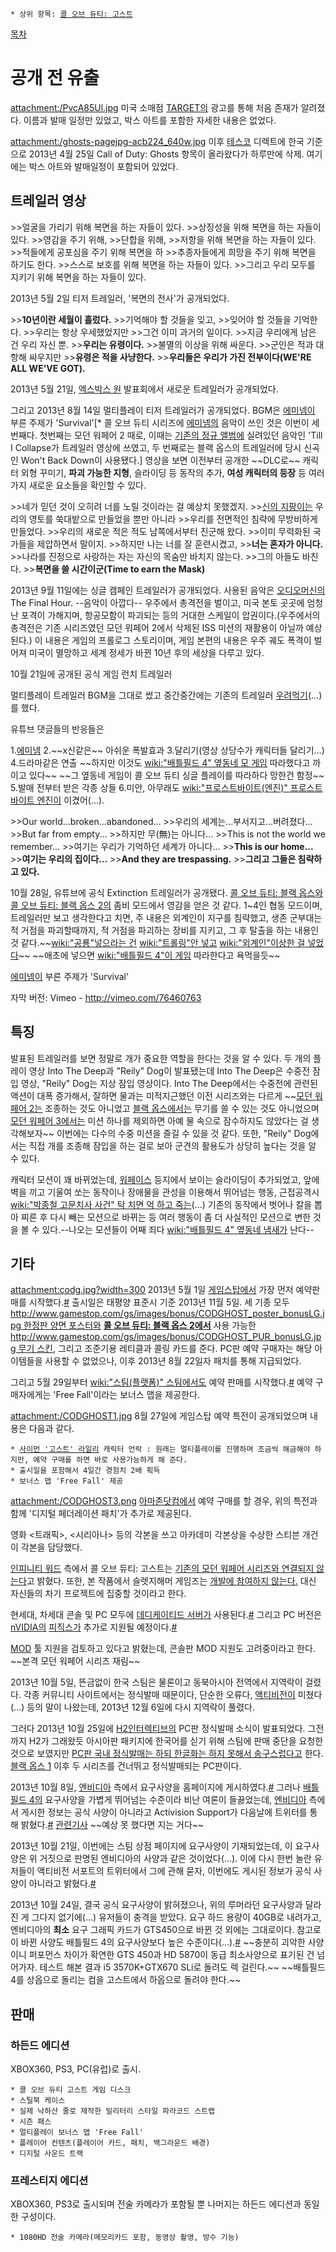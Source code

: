  * 상위 항목: [[콜 오브 듀티: 고스트]]
[[목차]]
= 공개 전 유출 =
attachment:/PvcA85Ul.jpg
미국 소매점 [[TARGET]]의 광고를 통해 처음 존재가 알려졌다. 이름과 발매 일정만 있었고, 박스 아트를 포함한 자세한 내용은 없었다.

attachment:/ghosts-pagejpg-acb224_640w.jpg
이후 [[테스코]] 디렉트에 한국 기준으로 2013년 4월 25일 Call of Duty: Ghosts 항목이 올라왔다가 하루만에 삭제. 여기에는 박스 아트와 발매일정이 포함되어 있었다.

== 트레일러 영상 ==
{{{#!html
<iframe width="560" height="315" src="http://www.youtube.com/embed/SQEbPn36m1c" frameborder="0" allowfullscreen></iframe>
}}}

>>얼굴을 가리기 위해 복면을 하는 자들이 있다.
>>상징성을 위해 복면을 하는 자들이 있다.
>>영감을 주기 위해,
>>단합을 위해,
>>저항을 위해 복면을 하는 자들이 있다.
>>적들에게 공포심을 주기 위해 복면을 하
>>추종자들에게 희망을 주기 위해 복면을 하기도 한다.
>>스스로 보호를 위해 복면을 하는 자들이 있다.
>>그리고 우리 모두를 지키기 위해 복면을 하는 자들이 있다.

2013년 5월 2일 티저 트레일러, '복면의 전사'가 공개되었다.

{{{#!html
<iframe width="560" height="315" src="http://www.youtube.com/embed/Zxnx3W-HA18" frameborder="0" allowfullscreen></iframe>
}}}

>>'''10년이란 세월이 흘렀다.'''
>>기억해야 할 것들을 잊고,
>>잊어야 할 것들을 기억한다.
>>우리는 항상 우세했었지만
>>그건 이미 과거의 일이다.
>>지금 우리에게 남은 건 우리 자신 뿐.
>>'''우리는 유령이다.'''
>>불멸의 이상을 위해 싸운다.
>>군인은 적과 대항해 싸우지만
>>'''유령은 적을 사냥한다.'''
>>'''우리들은 우리가 가진 전부이다(WE'RE ALL WE'VE GOT).'''

2013년 5월 21일, [[엑스박스 원]] 발표회에서 새로운 트레일러가 공개되었다.

{{{#!html
<iframe width="560" height="315" src="//www.youtube.com/embed/K2uN1gwxM8o" frameborder="0" allowfullscreen></iframe>
}}}

그리고 2013년 8월 14일 멀티플레이 티저 트레일러가 공개되었다. BGM은 [[에미넴]]이 부른 주제가 'Survival'[* 콜 오브 듀티 시리즈에 [[에미넴]]의 음악이 쓰인 것은 이번이 세 번째다. 첫번째는 모던 워페어 2 때로, 이때는 [[The Eminem Show|기존의 정규 앨범]]에 실려있던 음악인 'Till I Collapse가 트레일러 영상에 쓰였고, 두 번째로는 블랙 옵스의 트레일러에 당시 신곡인 Won't Back Down이 사용됐다.]
영상을 보면 이전부터 공개한 ~~DLC로~~ 캐릭터 외형 꾸미기, '''파괴 가능한 지형''', 슬라이딩 등 동작의 추가, '''여성 캐릭터의 등장''' 등 여러가지 새로운 요소들을 확인할 수 있다.

{{{#!html
<iframe width="560" height="315" src="http://www.youtube.com/embed/SumIZb6qMJw?feature=player_embedded" frameborder="0" allowfullscreen></iframe>
}}}

>>네가 믿던 것이 오히려 너를 노릴 것이라는 걸 예상치 못했겠지.
>>[[신의 지팡이]]는 우리의 영토를 쑥대밭으로 만들었을 뿐만 아니라
>>우리를 전면적인 침략에 무방비하게 만들었다.
>>우리의 새로운 적은 적도 남쪽에서부터 진군해 왔다.
>>이미 무력화된 국가들을 제압하면서 말이지.
>>하지만 나는 너를 잘 훈련시켰고,
>>'''너는 혼자가 아니다.'''
>>나라를 진정으로 사랑하는 자는 자신의 목숨만 바치지 않는다.
>>그의 아들도 바친다.
>>'''복면을 쓸 시간이군(Time to earn the Mask)'''

2013년 9월 11일에는 싱글 캠페인 트레일러가 공개되었다. 사용된 음악은 [[오디오머신]]의 The Final Hour. --음악이 아깝다-- 우주에서 총격전을 벌이고, 미국 본토 곳곳에 엄청난 포격이 가해지며, 항공모함이 파괴되는 등의 거대한 스케일이 압권이다.(우주에서의 총격전은 기존 시리즈였던 모던 워페어 2에서 삭제된 ISS 미션의 재활용이 아닐까 예상된다.) 이 내용은 게임의 프롤로그 스토리이며, 게임 본편의 내용은 우주 궤도 폭격이 벌어져 미국이 멸망하고 세계 정세가 바뀐 10년 후의 세상을 다루고 있다.

{{{#!html
<iframe width="560" height="315" src="//www.youtube.com/embed/tUBcYogq-3M" frameborder="0" allowfullscreen></iframe>
}}}

10월 21일에 공개된 공식 게임 런치 트레일러

멀티플레이 트레일러 BGM을 그대로 썼고 중간중간에는 기존의 트레일러 [[우려먹기]](...)를 했다.

유튜브 댓글들의 반응들은

1.[[에미넴]]
2.~~x신같은~~ 아쉬운 폭발효과
3.달리기(영상 상당수가 캐릭터들 달리기...)
4.드라마같은 연출 ~~하지만 이것도 [[wiki:"배틀필드 4" 옆동네 모 게임]] 따라했다고 까이고 있다~~ ~~그 옆동네 게임이 콜 오브 듀티 싱글 플레이를 따라하다 망한건 함정~~
5.발매 전부터 받은 각종 상들
6.미안, 아무래도 [[wiki:"프로스트바이트(엔진)" 프로스트바이트 엔진]]이 이겼어(...).

{{{#!html
<iframe width="560" height="315" src="//www.youtube.com/embed/eNm5CmnYBzU" frameborder="0" allowfullscreen></iframe>
}}}

>>Our world...broken...abandoned...
>>우리의 세계는...부서지고...버려졌다...
>>But far from empty...
>>하지만 무(無)는 아니다...
>>This is not the world we remember...
>>여기는 우리가 기억하던 세계가 아니다...
>>'''This is our home...'''
>>'''여기는 우리의 집이다...'''
>>'''And they are trespassing.'''
>>'''그리고 그들은 침략하고 있다.'''

10월 28일, 유튜브에 공식 Extinction 트레일러가 공개됐다.
[[콜 오브 듀티: 블랙 옵스]]와 [[콜 오브 듀티: 블랙 옵스 2]]의 좀비 모드에서 영감을 얻은 것 같다. 1~4인 협동 모드이며, 트레일러만 보고 생각한다고 치면, 주 내용은 외계인이 지구를 침략했고, 생존 군부대는 적 거점을 파괴할때까지, 적 거점을 파괴하는 장비를 지키고, 그 후 탈출을 하는 내용인 것 같다.~~[[wiki:"공룡"넣으라는 건]] [[wiki:"트롤링"안 넣고]] [[wiki:"외계인"이상한 걸 넣었다]]~~ ~~애초에 넣으면 [[wiki:"배틀필드 4"이 게임]] 따라한다고 욕먹을듯~~


[[에미넴]]이 부른 주제가 'Survival'
{{{#!html
<object width="560" height="315"><param name="movie" value="//www.youtube-nocookie.com/v/NlmezywdxPI?version=3&amp;hl=ko_KR&amp;rel=0"></param><param name="allowFullScreen" value="true"></param><param name="allowscriptaccess" value="always"></param><embed src="//www.youtube-nocookie.com/v/NlmezywdxPI?version=3&amp;hl=ko_KR&amp;rel=0" type="application/x-shockwave-flash" width="420" height="315" allowscriptaccess="always" allowfullscreen="true"></embed></object>
}}}

자막 버전: Vimeo - http://vimeo.com/76460763

== 특징 ==
발표된 트레일러를 보면 정말로 개가 중요한 역할을 한다는 것을 알 수 있다. 두 개의 플레이 영상 Into The Deep과 "Reily" Dog이 발표됐는데 Into The Deep은 수중전 잠입 영상, "Reily" Dog는 지상 잠입 영상이다. Into The Deep에서는 수중전에 관련된 액션이 대폭 증가해서, 잘하면 물과는 미적지근했던 이전 시리즈와는 다르게 ~~[[모던 워페어 2]]는 조종하는 것도 아니었고 [[블랙 옵스]]에서는 무기를 쓸 수 있는 것도 아니었으며 [[모던 워페어 3]]에서는 미션 하나를 제외하면 아예 물 속으로 잠수하지도 않았다는 걸 생각해보자~~ 이번에는 다수의 수중 미션을 즐길 수 있을 것 같다. 또한, "Reily" Dog에서는 직접 개를 조종해 잠입을 하는 걸로 보아 군견의 활용도가 상당히 높다는 것을 알 수 있다.

캐릭터 모션이 꽤 바뀌었는데, [[워페이스]] 등지에서 보이는 슬라이딩이 추가되었고, 앞에 벽을 끼고 기울여 쏘는 동작이나 장애물을 관성을 이용해서 뛰어넘는 행동, 근접공격시 [[wiki:"박종철 고문치사 사건" 탁 치면 억 하고 죽는]](...) 기존의 동작에서 벗어나 칼을 뽑아 찌른 후 다시 빼는 모션으로 바뀌는 등 여러 행동이 좀 더 사실적인 모션으로 변한 것을 볼 수 있다.--나오는 모션들이 어째 죄다 [[wiki:"배틀필드 4" 옆동네 냄새]]가 난다--

== 기타 ==
attachment:codg.jpg?width=300
2013년 5월 1일 [[게임스탑]]에서 가장 먼저 예약판매를 시작했다.[http://www.gamestop.com/browse?nav=16k-3-Call+of+Duty+Ghosts,28zu0 #] 출시일은 태평양 표준시 기준 2013년 11월 5일. 세 기종 모두 [[http://www.gamestop.com/gs/images/bonus/CODGHOST_poster_bonusLG.jpg 한정판 양면 포스터]]와 '''[[콜 오브 듀티: 블랙 옵스 2]]에서''' 사용 가능한 [[http://www.gamestop.com/gs/images/bonus/CODGHOST_PUR_bonusLG.jpg 무기 스킨]], 그리고 조준기용 레티클과 콜링 카드를 준다. PC판 예약 구매자는 해당 아이템들을 사용할 수 없었으나, 이후 2013년 8월 22일자 패치를 통해 지급되었다.

그리고 5월 29일부터 [[wiki:"스팀(플랫폼)" 스팀]]에서도 예약 판매를 시작했다.[http://store.steampowered.com/app/209160/?snr=1_7_15__13 #] 예약 구매자에게는 'Free Fall'이라는 보너스 맵을 제공한다.

attachment:/CODGHOST1.jpg
8월 27일에 게임스탑 예약 특전이 공개되었으며 내용은 다음과 같다.

 * [[사이먼 '고스트' 라일리]] 캐릭터 언락 : 원래는 멀티플레이를 진행하며 조금씩 해금해야 하지만, 예약 구매를 하면 바로 사용가능하게 해 준다.
 * 출시일을 포함해서 4일간 경험치 2배 획득 
 * 보너스 맵 'Free Fall' 제공

attachment:/CODGHOST3.png
[[아마존닷컴]]에서 예약 구매를 할 경우, 위의 특전과 함께 '디지털 페더레이션 패치'가 추가로 제공된다.

영화 <트래픽>, <시리아나> 등의 각본을 쓰고 아카데미 각본상을 수상한 스티븐 개건이 각본을 담당했다.

[[인피니티 워드]] 측에서 콜 오브 듀티: 고스트는 [http://www.oxm.co.uk/53291/infinity-ward-talks-call-of-duty-ghosts-making-modern-warfare-4-would-have-been-the-safe-thing-to-do/ 기존의 모던 워페어 시리즈와 연결되지 않는다]고 밝혔다. 또한, 본 작품에서 슬렛지해머 게임즈는 [http://www.gamespot.com/news/sledgehammer-games-not-developing-call-of-duty-ghosts-6407849 개발에 참여하지 않는다.] 대신 자신들의 차기 프로젝트에 집중할 것이라고 한다.

현세대, 차세대 콘솔 및 PC 모두에 [[데디케이티드 서버]]가 사용된다.[http://www.ign.com/articles/2013/10/07/call-of-duty-ghosts-to-use-dedicated-servers-on-all-platforms #] 그리고 PC 버전은 [[nVIDIA]]의 [[피직스]]가 추가로 지원될 예정이다.[http://physxinfo.com/news/11741/call-of-duty-ghosts-will-be-enhanced-with-gpu-physx-effects/ #]

[[MOD]] 툴 지원을 검토하고 있다고 밝혔는데, 콘솔판 MOD 지원도 고려중이라고 한다. ~~본격 모던 워페어 시리즈 재림~~

2013년 10월 5일, 뜬금없이 한국 스팀은 물론이고 동북아시아 전역에서 지역락이 걸렸다. 각종 커뮤니티 사이트에서는 정식발매 때문이다, 단순한 오류다, [[액티비전]]이 미쳤다(...) 등의 말이 나왔는데, 2013년 12월 6일에 다시 지역락이 풀렸다.

그러다 2013년 10월 25일에 [[H2인터렉티브]]의 PC판 정식발매 소식이 발표되었다. 그전까지 H2가 그래왔듯 아시아판 패키지에 한국어를 싣기 위해 스팀에 판매 중단을 요청한 것으로 보였지만 [http://www.inven.co.kr/webzine/news/?news=65477&vtype=pc PC판 국내 정식발매는 하되 한글화는 하지 못해서 송구스럽다고] 한다. [[블랙 옵스 1]] 이후 두 시리즈를 건너뛰고 정식발매되는 PC판이다.

2013년 10월 8일, [[엔비디아]] 측에서 요구사양을 홈페이지에 게시하였다.[http://www.geforce.com/games-applications/pc-games/call-of-duty-ghosts/system-requirements #] 그러나 [[배틀필드 4]]의 요구사양을 가볍게 뛰어넘는 수준이라 비난 여론이 들끓었는데, [[엔비디아]] 측에서 게시한 정보는 공식 사양이 아니라고 Activision Support가 다음날에 트위터를 통해 밝혔다.[https://twitter.com/xSkillN/status/387532198032572416 #] [http://www.gamespot.com/news/call-of-duty-ghosts-pc-specs-from-nvidia-not-official-6415481?utm_source=dlvr.it&utm_medium=twitter 관련기사] ~~예상 못 했다면 지는 거다~~

2013년 10월 21일, 이번에는 스팀 상점 페이지에 요구사양이 기재되었는데, 이 요구사양은 위 거짓으로 판명된 엔비디아의 사양과 같은 것이었다(...). 이에 다시 한번 놀란 유저들이 액티비전 서포트의 트위터에서 그에 관해 묻자, 이번에도 게시된 정보가 공식 사양이 아니라고 밝혔다.[https://twitter.com/ATVIAssist/status/392122504183283713 #]

2013년 10월 24일, 결국 공식 요구사양이 밝혀졌으나, 위의 루머라던 요구사양과 달라진 게 그다지 없기에(...) 유저들이 충격을 받았다. 요구 하드 용량이 40GB로 내려가고, 엔비디아의 '''최소''' 요구 그래픽 카드가 GTS450으로 바뀐 것 외에는 그대로이다. 참고로 이 바뀐 사양도 배틀필드 4의 요구사양보다 높은 수준이다(...).[http://community.callofduty.com/community/call_of_duty/english/ghosts/blog/2013/10/23/call-of-duty-ghosts-pc-system-requirements#.UmhoXPmSInX #] ~~충분히 괴악한 사양이니 퍼포먼스 차이가 확연한 GTS 450과 HD 5870이 동급 최소사양으로 표기된 건 넘어가자. 테스트 해본 결과 i5 3570K+GTX670 SLi로 돌려도 렉 걸린다.~~ ~~배틀필드 4를 상옵으로 돌리는 컴을 고스트에서 하옵으로 돌려야 한다.~~

== 판매 ==
=== 하든드 에디션 ===
XBOX360, PS3, PC(유럽)로 출시.

 * 콜 오브 듀티 고스트 게임 디스크  
 * 스틸북 케이스 
 * 실제 낙하산 줄로 제작한 밀리터리 스타일 파라코드 스트랩
 * 시즌 패스 
 * 멀티플레이 보너스 맵 'Free Fall'
 * 플레이어 컨텐츠(플레이어 카드, 패치, 백그라운드 배경)
 * 디지털 사운드 트랙 

=== 프레스티지 에디션 ===
XBOX360, PS3로 출시되며 전술 카메라가 포함될 뿐 나머지는 하든드 에디션과 동일한 구성이다.

 * 1080HD 전술 카메라(메모리카드 포함, 동영상 촬영, 방수 기능)
